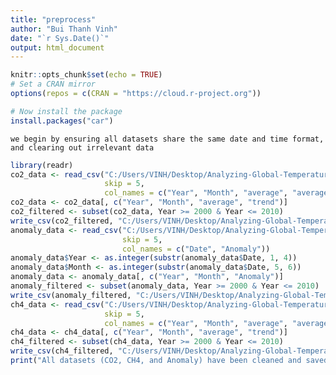 ```yaml
---
title: "preprocess"
author: "Bui Thanh Vinh"
date: "`r Sys.Date()`"
output: html_document
---
```


```r
knitr::opts_chunk$set(echo = TRUE)
# Set a CRAN mirror
options(repos = c(CRAN = "https://cloud.r-project.org"))

# Now install the package
install.packages("car")
```

```
we begin by ensuring all datasets share the same date and time format, and clearing out irrelevant data
```

```r
library(readr)
co2_data <- read_csv("C:/Users/VINH/Desktop/Analyzing-Global-Temperature-and-CO-Emission-Trends-2000-2010-/dataset/dirty/co2_mm_gl.csv", 
                     skip = 5, 
                     col_names = c("Year", "Month", "average", "average_unc", "trend", "trend_unc"))
co2_data <- co2_data[, c("Year", "Month", "average", "trend")]
co2_filtered <- subset(co2_data, Year >= 2000 & Year <= 2010)
write_csv(co2_filtered, "C:/Users/VINH/Desktop/Analyzing-Global-Temperature-and-CO-Emission-Trends-2000-2010-/dataset/co2_2000_2010.csv")
anomaly_data <- read_csv("C:/Users/VINH/Desktop/Analyzing-Global-Temperature-and-CO-Emission-Trends-2000-2010-/dataset/dirty/data.csv", 
                         skip = 5, 
                         col_names = c("Date", "Anomaly"))
anomaly_data$Year <- as.integer(substr(anomaly_data$Date, 1, 4))
anomaly_data$Month <- as.integer(substr(anomaly_data$Date, 5, 6))
anomaly_data <- anomaly_data[, c("Year", "Month", "Anomaly")]
anomaly_filtered <- subset(anomaly_data, Year >= 2000 & Year <= 2010)
write_csv(anomaly_filtered, "C:/Users/VINH/Desktop/Analyzing-Global-Temperature-and-CO-Emission-Trends-2000-2010-/dataset/anomaly_2000_2010.csv")
ch4_data <- read_csv("C:/Users/VINH/Desktop/Analyzing-Global-Temperature-and-CO-Emission-Trends-2000-2010-/dataset/dirty/ch4_mm_gl.csv", 
                     skip = 5, 
                     col_names = c("Year", "Month", "average", "average_unc", "trend", "trend_unc"))
ch4_data <- ch4_data[, c("Year", "Month", "average", "trend")]
ch4_filtered <- subset(ch4_data, Year >= 2000 & Year <= 2010)
write_csv(ch4_filtered, "C:/Users/VINH/Desktop/Analyzing-Global-Temperature-and-CO-Emission-Trends-2000-2010-/dataset/ch4_2000_2010.csv")
print("All datasets (CO2, CH4, and Anomaly) have been cleaned and saved successfully!")
```

